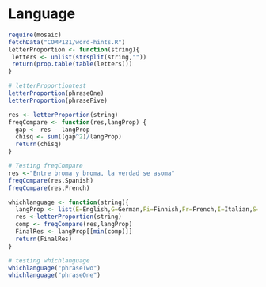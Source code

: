 Language
========================================================
```r
require(mosaic)
fetchData("COMP121/word-hints.R")
letterProportion <- function(string){
 letters <- unlist(strsplit(string,""))
 return(prop.table(table(letters))) 
}
```

```r
# letterProportiontest
letterProportion(phraseOne)
letterProportion(phraseFive)
```

```r
res <- letterProportion(string)
freqCompare <- function(res,langProp) {
  gap <- res - langProp 
  chisq <- sum((gap^2)/langProp)
  return(chisq)
}
```

```r
# Testing freqCompare
res <-"Entre broma y broma, la verdad se asoma"
freqCompare(res,Spanish)
freqCompare(res,French)
```

```r
whichlanguage <- function(string){
  langProp <- list(E=English,G=German,Fi=Finnish,Fr=French,I=Italian,S=Spanish)
  res <-letterProportion(string)
  comp <- freqCompare(res,langProp)
  FinalRes <- langProp[[min(comp)]]
  return(FinalRes)
}
```

```r
# testing whichlanguage
whichlanguage("phraseTwo")
whichlanguage("phraseOne")
```



